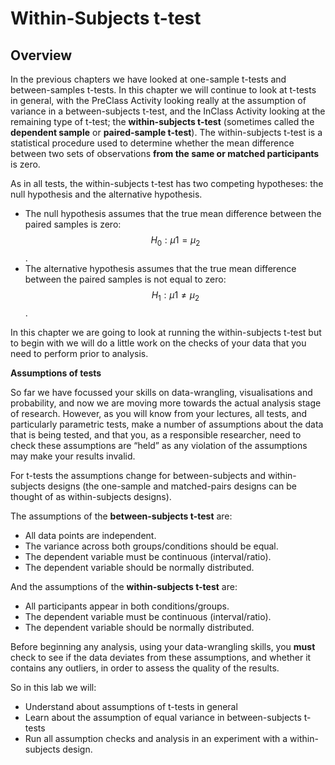 # Within-Subjects t-test

## Overview

In the previous chapters we have looked at one-sample t-tests and between-samples t-tests. In this chapter we will continue to look at t-tests in general, with the PreClass Activity looking really at the assumption of variance in a between-subjects t-test, and the InClass Activity looking at the remaining type of t-test; the **within-subjects t-test** (sometimes called the **dependent sample** or **paired-sample t-test**). The within-subjects t-test is a statistical procedure used to determine whether the mean difference between two sets of observations **from the same or matched participants** is zero. 

As in all tests, the within-subjects t-test has two competing hypotheses: the null hypothesis and the alternative hypothesis. 

* The null hypothesis assumes that the true mean difference between the paired samples is zero: $$H_0: \mu1 = \mu_2$$. 
* The alternative hypothesis assumes that the true mean difference between the paired samples is not equal to zero: $$H_1: \mu1 \ne \mu_2$$.

In this chapter we are going to look at running the within-subjects t-test but to begin with we will do a little work on the checks of your data that you need to perform prior to analysis.

**Assumptions of tests**

So far we have focussed your skills on data-wrangling, visualisations and probability, and now we are moving more towards the actual analysis stage of research. However, as you will know from your lectures, all tests, and particularly parametric tests, make a number of assumptions about the data that is being tested, and that you, as a responsible researcher, need to check these assumptions are "held" as any violation of the assumptions may make your results invalid. 

For t-tests the assumptions change for between-subjects and within-subjects designs (the one-sample and matched-pairs designs can be thought of as within-subjects designs).

The assumptions of the **between-subjects t-test** are:

* All data points are independent.
* The variance across both groups/conditions should be equal.
* The dependent variable must be continuous (interval/ratio).  
* The dependent variable should be normally distributed.  

And the assumptions of the **within-subjects t-test** are:

* All participants appear in both conditions/groups. 
* The dependent variable must be continuous (interval/ratio).  
* The dependent variable should be normally distributed.  

Before beginning any analysis, using your data-wrangling skills, you **must** check to see if the data deviates from these assumptions, and whether it contains any outliers, in order to assess the quality of the results. 

So in this lab we will:

* Understand about assumptions of t-tests in general
* Learn about the assumption of equal variance in between-subjects t-tests
* Run all assumption checks and analysis in an experiment with a within-subjects design.


